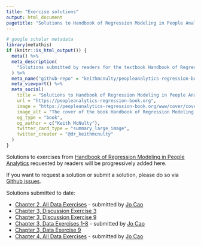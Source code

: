```yaml
---
title: "Exercise solutions"
output: html_document
pagetitle: "Solutions to Handbook of Regression Modeling in People Analytics by Keith McNulty"
---
```


```r
# google scholar metadata
library(metathis)
if (knitr::is_html_output()) {
  meta() %>%
  meta_description(
    "Solutions submitted by readers for the textbook Handbook of Regression Modeling in People Analytics by Keith McNulty"
  ) %>% 
  meta_name("github-repo" = "keithmcnulty/peopleanalytics-regression-book") %>% 
  meta_viewport() %>% 
  meta_social(
    title = "Solutions to Handbook of Regression Modeling in People Analytics by Keith McNulty",
    url = "https://peopleanalytics-regression-book.org",
    image = "https://peopleanalytics-regression-book.org/www/cover/coverpage-og.png",
    image_alt = "The cover of the book Handbook of Regression Modeling in People Analytics",
    og_type = "book",
    og_author = c("Keith McNulty"),
    twitter_card_type = "summary_large_image",
    twitter_creator = "@dr_keithmcnulty"
  )
}
```

Solutions to exercises from [Handbook of Regression Modeling in People Analytics](https://peopleanalytics-regression-book.org) requested by readers will be progressively added here.

If you want to request a solution or submit a solution, please do so via [Github issues](https://github.com/keithmcnulty/peopleanalytics-regression-book/issues).

Solutions submitted to date:

* [Chapter 2, All Data Exercises](https://github.com/keithmcnulty/peopleanalytics-regression-book/files/7964735/Chapter.2.pdf) - submitted by [Jo Cao](https://www.linkedin.com/in/joanne-cao/)
* [Chapter 3, Discussion Exercise 3](c3_de3.html)
* [Chapter 3, Discussion Exercise 9](c3_de9.html)
* [Chapter 3, Data Exercises 1-8](https://github.com/keithmcnulty/peopleanalytics-regression-book/files/8018815/Chapter.3.1-8.pdf) - submitted by [Jo Cao](https://www.linkedin.com/in/joanne-cao/)
* [Chapter 3, Data Exercise 9](c3_e9.html)
* [Chapter 4, All Data Exercises](https://github.com/keithmcnulty/peopleanalytics-regression-book/files/8056540/Chapter.4.pdf) - submitted by [Jo Cao](https://www.linkedin.com/in/joanne-cao/)
